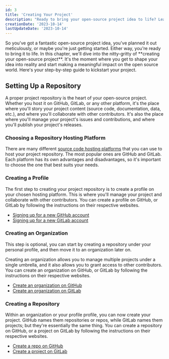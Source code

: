 ```yaml
---
id: 3
title: 'Creating Your Project'
description: "Ready to bring your open-source project idea to life? Learn to create a project repository on GitHub or GitLab and start shaping your impact on the open source world."
creationDate: '2023-10-14'
lastUpdateDate: '2023-10-14'
---
```

<p class="lead">So you've got a fantastic open-source project idea, you've planned it out meticulously, or maybe you're just getting started. Either way, you're ready to bring it to life. In this chapter, we'll dive into the nitty-gritty of **creating your open-source project**. It's the moment where you get to shape your idea into reality and start making a meaningful impact on the open source world. Here's your step-by-step guide to kickstart your project.</p>

## Setting Up a Repository

A proper project repository is the heart of your open-source project. Whether you host it on GitHub, GitLab, or any other platform, it's the place where you'll story your project content (source code, documentation, data, etc.), and where you'll collaborate with other contributors. It's also the place where you'll manage your project's issues and contributions, and where you'll publish your project's releases.

### Choosing a Repository Hosting Platform

There are many different [source code hosting platforms](/guide/getting-started-with-open-source/source-code-hosting-platforms) that you can use to host your project repository. The most popular ones are GitHub and GitLab. Each platform has its own advantages and disadvantages, so it's important to choose the one that best suits your needs.

### Creating a Profile

The first step to creating your project repository is to create a profile on your chosen hosting platform. This is where you'll manage your project and collaborate with other contributors. You can create a profile on GitHub, or GitLab by following the instructions on their respective websites.

* <a href="https://docs.github.com/en/get-started/signing-up-for-github" target="_blank" rel="noopener">Signing up for a new GitHub account</a>
* <a href="https://docs.gitlab.com/ee/subscriptions/gitlab_com/index.html" target="_blank" rel="noopener">Signing up for a new GitLab account</a>

### Creating an Organization

This step is optional, you can start by creating a repository under your personal profile, and then move it to an organization later on.

Creating an organization allows you to manage multiple projects under a single umbrella, and it also allows you to grant access to other contributors. You can create an organization on GitHub, or GitLab by following the instructions on their respective websites.

* <a href="https://docs.github.com/en/organizations/collaborating-with-groups-in-organizations" target="_blank" rel="noopener">Create an organization on GitHub</a>
* <a href="https://docs.gitlab.com/ee/topics/set_up_organization.html" target="_blank" rel="noopener">Create an organization on GitLab</a>

### Creating a Repository

Within an organization or your profile profile, you can now create your project. GitHub names them repositories or repos, while GitLab names them projects; but they're essentially the same thing. You can create a repository on GitHub, or a project on GitLab by following the instructions on their respective websites.

* <a href="https://docs.github.com/en/get-started/quickstart/create-a-repo" target="_blank" rel="noopener">Create a repo on GitHub</a>
* <a href="https://docs.gitlab.com/ee/user/project/organize_work_with_projects.html" target="_blank" rel="noopener">Create a project on GitLab</a>
